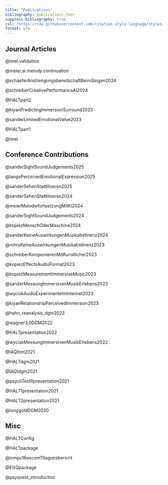 ```yaml
---
title: "Publications"
bibliography: publications.json
suppress-bibliography: true
csl: "https://raw.githubusercontent.com/citation-style-language/styles/master/apa-cv.csl"
format: gfm
---
```


## Journal Articles
@imei.validation

@meier.ai.melody.continuation

@schaeferAnstrengungsbereitschaftBeimSingen2024

@schreiberCreativePerformanceAI2024

@HALTpart2

@kiyanPredictingImmersionSurround2023

@sanderLimitedEmotionalValue2023

@HALTpart1

@imei

## Conference Contributions
@sanderSightSoundJudgements2025

@langePerceivedEmotionalExpression2025

@sanderSehenStattHoeren2025

@sanderSehenStattHoeren2024

@meierMelodiefortsetzungMitKI2024

@sanderSightSoundJudgements2024

@kopiezMenschOderMaschine2024

@sanderKeineAuswirkungenMusikabstinenz2024

@rohrsKeineAuswirkungenMusikabstinenz2023

@schreiberKomponierenMitKunstlicher2023

@kopiezEffectsAudioFormat2023

@kopiezMeasurementImmersiveMusic2023

@sanderMessungImmersivenMusikErlebens2023

@wyciskAudioExperimenteImInternet2023

@kiyanRelationshipPerceivedImmersion2023

@hahn_reanalysis_dgm2022

@wagner3.0DGM2022

@HALTpresentation2022

@wyciskMessungImmersivenMusikErlebens2022

@IAQItmt2021

@HALTdgm2021

@IAQIdgm2021

@psychTestRpresentation2021

@HALT1presentation2021

@HALT2presentation2021

@longgoldDGM2020

## Misc
@HALTConfig

@HALTpackage

@icmpc16escom11tagunsbericht

@EGQpackage

@psyquest_introduction

